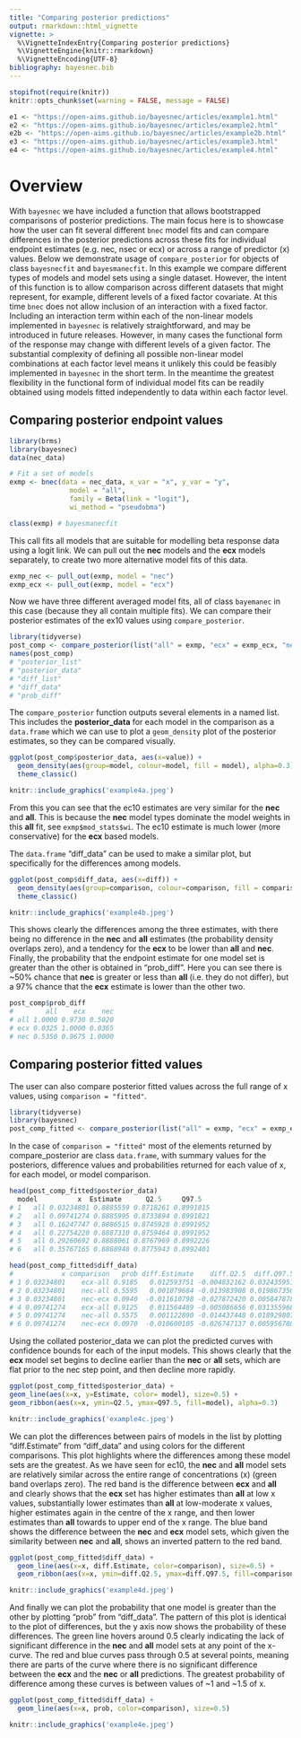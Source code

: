 ```yaml
---
title: "Comparing posterior predictions"
output: rmarkdown::html_vignette
vignette: >
  %\VignetteIndexEntry{Comparing posterior predictions}
  %\VignetteEngine{knitr::rmarkdown}
  %\VignetteEncoding{UTF-8}
bibliography: bayesnec.bib
---
```


```r
stopifnot(require(knitr))
knitr::opts_chunk$set(warning = FALSE, message = FALSE)
```

```r
e1 <- "https://open-aims.github.io/bayesnec/articles/example1.html"
e2 <- "https://open-aims.github.io/bayesnec/articles/example2.html"
e2b <- "https://open-aims.github.io/bayesnec/articles/example2b.html"
e3 <- "https://open-aims.github.io/bayesnec/articles/example3.html"
e4 <- "https://open-aims.github.io/bayesnec/articles/example4.html"
```

[e1]: `r e1`
[e2]: `r e2`
[e2b]: `r e2b`
[e3]: `r e3`
[e4]: `r e4`

# Overview

With `bayesnec` we have included a function that allows bootstrapped comparisons of posterior predictions. The main focus here is to showcase how the user can fit several different `bnec` model fits and can compare differences in the posterior predictions across these fits for individual endpoint estimates (e.g. nec, nsec or ecx) or across a range of predictor (x) values. Below we demonstrate usage of `compare_posterior` for objects of class `bayesnecfit` and `bayesmanecfit`. In this example we compare different types of models and model sets using a single dataset. However, the intent of this function is to allow comparison across different datasets that might represent, for example, different levels of a fixed factor covariate. At this time `bnec` does not allow inclusion of an interaction with a fixed factor. Including an interaction term within each of the non-linear models implemented in `bayesnec` is relatively straightforward, and may be introduced in future releases. However, in many cases the functional form of the response may change with different levels of a given factor. The substantial complexity of defining all possible non-linear model combinations at each factor level means it unlikely this could be feasibly implemented in `bayesnec` in the short term. In the meantime the greatest flexibility in the functional form of individual model fits can be readily obtained using models fitted independently to data within each factor level.

## Comparing posterior endpoint values


```r
library(brms)
library(bayesnec)
data(nec_data)

# Fit a set of models
exmp <- bnec(data = nec_data, x_var = "x", y_var = "y",
               model = "all",
               family = Beta(link = "logit"),
               wi_method = "pseudobma")

class(exmp) # bayesmanecfit

```
This call fits all models that are suitable for modelling beta response data using a logit link. We can pull out the **nec** models and the **ecx** models separately, to create two more alternative model fits of this data.

```r
exmp_nec <- pull_out(exmp, model = "nec")
exmp_ecx <- pull_out(exmp, model = "ecx")
```
Now we have three different averaged model fits, all of class `bayemanec` in this case (because they all contain multiple fits). We can compare their posterior estimates of the ex10 values using `compare_posterior`.

```r
library(tidyverse)
post_comp <- compare_posterior(list("all" = exmp, "ecx" = exmp_ecx, "nec" = exmp_nec), comparison = "ecx", ecx_val = 10)
names(post_comp)
# "posterior_list" 
# "posterior_data" 
# "diff_list"      
# "diff_data"      
# "prob_diff"
```
The `compare_posterior` function outputs several elements in a named list. This includes the **posterior_data** for each model in the comparison as a `data.frame` which we can use to plot a `geom_density` plot of the posterior estimates, so they can be compared visually.

```r
ggplot(post_comp$posterior_data, aes(x=value)) + 
  geom_density(aes(group=model, colour=model, fill = model), alpha=0.3) +
  theme_classic() 
```
```r
knitr::include_graphics('example4a.jpeg')
```

From this you can see that the ec10 estimates are very similar for the **nec** and **all**. This is because the **nec** model types dominate the model weights in this **all** fit, see `exmp$mod_stats$wi`. The ec10 estimate is much lower (more conservative) for the **ecx** based models.


The `data.frame` "diff_data" can be used to make a similar plot, but specifically for the differences among models.

```r
ggplot(post_comp$diff_data, aes(x=diff)) + 
  geom_density(aes(group=comparison, colour=comparison, fill = comparison), alpha=0.3) +
  theme_classic() 
```
```r
knitr::include_graphics('example4b.jpeg')
```

This shows clearly the differences among the three estimates, with there being no difference in the **nec** and **all** estimates (the probability density overlaps zero), and a tendency for the **ecx** to be lower than **all** and **nec**. Finally, the probability that the endpoint estimate for one model set is greater than the other is obtained in "prob_diff". Here you can see there is ~50% chance that **nec** is greater or less than **all** (i.e. they do not differ), but a 97% chance that the **ecx** estimate is lower than the other two.

```r
post_comp$prob_diff
#        all    ecx    nec
# all 1.0000 0.9730 0.5020
# ecx 0.0325 1.0000 0.0365
# nec 0.5350 0.9675 1.0000
```


## Comparing posterior fitted values

The user can also compare posterior fitted values across the full range of x values, using `comparison = "fitted"`. 

```r
library(tidyverse)
library(bayesnec)
post_comp_fitted <- compare_posterior(list("all" = exmp, "ecx" = exmp_ecx, "nec" = exmp_nec), comparison = "fitted", precision = 50)

```
In the case of `comparison = "fitted"` most of the elements returned by compare_posterior are class `data.frame`, with summary values for the posteriors, difference values and probabilities returned for each value of x, for each model, or model comparison.

```r
head(post_comp_fitted$posterior_data)
  model          x  Estimate      Q2.5     Q97.5
# 1   all 0.03234801 0.8885559 0.8718261 0.8991815
# 2   all 0.09741274 0.8885995 0.8733894 0.8991821
# 3   all 0.16247747 0.8886515 0.8745928 0.8991952
# 4   all 0.22754220 0.8887310 0.8759464 0.8991952
# 5   all 0.29260692 0.8888061 0.8767969 0.8992226
# 6   all 0.35767165 0.8888948 0.8775943 0.8992401

head(post_comp_fitted$diff_data)
#            x comparison   prob diff.Estimate    diff.Q2.5  diff.Q97.5
# 1 0.03234801    ecx-all 0.9185   0.012593751 -0.004832162 0.032435951
# 2 0.03234801    nec-all 0.5595   0.001079684 -0.013983908 0.019867356
# 3 0.03234801    nec-ecx 0.0940  -0.011610798 -0.027872420 0.005847878
# 4 0.09741274    ecx-all 0.9125   0.011564489 -0.005086656 0.031355968
# 5 0.09741274    nec-all 0.5575   0.001122890 -0.014437448 0.018929807
# 6 0.09741274    nec-ecx 0.0970  -0.010600105 -0.026747137 0.005956780

```

Using the collated posterior_data we can plot the predicted curves with confidence bounds for each of the input models. This shows clearly that the **ecx** model set begins to decline earlier than the **nec** or **all** sets, which are flat prior to the nec step point, and then decline more rapidly.

```r
ggplot(post_comp_fitted$posterior_data) +
geom_line(aes(x=x, y=Estimate, color= model), size=0.5) +
geom_ribbon(aes(x=x, ymin=Q2.5, ymax=Q97.5, fill=model), alpha=0.3) 
```
```r
knitr::include_graphics('example4c.jpeg')
```

We can plot the differences between pairs of models in the list by plotting "diff.Estimate" from "diff_data" and using colors for the different comparisons. This plot highlights where the differences among these model sets are the greatest. As we have seen for ec10, the **nec** and **all** model sets are relatively similar across the entire range of concentrations (x) (green band overlaps zero). The red band is the difference between **ecx** and **all** and clearly shows that the **ecx** set has higher estimates than **all** at low x values, substantially lower estimates than **all** at low-moderate x values, higher estimates again in the centre of the x range, and then lower estimates than **all** towards to upper end of the x range. The blue band shows the difference between the **nec** and **ecx** model sets, which given the similarity between **nec** and **all**, shows an inverted pattern to the red band.

```r
ggplot(post_comp_fitted$diff_data) +
  geom_line(aes(x=x, diff.Estimate, color=comparison), size=0.5) +
  geom_ribbon(aes(x=x, ymin=diff.Q2.5, ymax=diff.Q97.5, fill=comparison), alpha=0.3) 
```
```r
knitr::include_graphics('example4d.jpeg')
```

And finally we can plot the probability that one model is greater than the other by plotting "prob" from "diff_data". The pattern of this plot is identical to the plot of differences, but the y axis now shows the probability of these differences. The green line hovers around 0.5 clearly indicating the lack of significant difference in the **nec** and **all** model sets at any point of the x-curve. The red and blue curves pass through 0.5 at several points, meaning there are parts of the curve where there is no significant difference between the **ecx** and the **nec** or **all** predictions. The greatest probability of difference among these curves is between values of ~1 and ~1.5 of x.

```r
ggplot(post_comp_fitted$diff_data) +
  geom_line(aes(x=x, prob, color=comparison), size=0.5)
```
```r
knitr::include_graphics('example4e.jpeg')
```